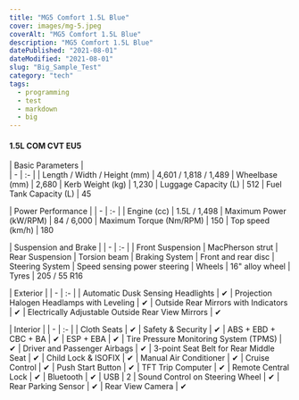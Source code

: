 ```yaml
---
title: "MG5 Comfort 1.5L Blue"
cover: images/mg-5.jpeg
coverAlt: "MG5 Comfort 1.5L Blue"
description: "MG5 Comfort 1.5L Blue"
datePublished: "2021-08-01"
dateModified: "2021-08-01"
slug: "Big_Sample_Test"
category: "tech"
tags:
  - programming
  - test
  - markdown
  - big
---
```


#### 1.5L COM CVT EU5

| Basic Parameters |  
| - | :- |
| Length / Width / Height (mm) | 4,601 / 1,818 / 1,489
| Wheelbase (mm) | 2,680
| Kerb Weight (kg) | 1,230
| Luggage Capacity (L) | 512
| Fuel Tank Capacity (L) | 45

| Power Performance | 
| - | :- |
| Engine (cc) | 1.5L / 1,498
| Maximum Power (kW/RPM) | 84 / 6,000
| Maximum Torque (Nm/RPM) | 150
| Top speed (km/h) | 180

| Suspension and Brake |
| - | :- |
| Front Suspension | MacPherson strut
| Rear Suspension | Torsion beam
| Braking System | Front and rear disc
| Steering System | Speed sensing power steering
| Wheels | 16" alloy wheel
| Tyres | 205 / 55 R16

| Exterior |
| - |  :- |
| Automatic Dusk Sensing Headlights  | ✔ 
| Projection Halogen Headlamps with Leveling  | ✔
| Outside Rear Mirrors with Indicators  | ✔
| Electrically Adjustable Outside Rear View Mirrors  | ✔

| Interior |
| - |  :- |
| Cloth Seats  | ✔ 
| Safety & Security  | ✔ 
| ABS + EBD + CBC + BA  | ✔ 
| ESP + EBA  | ✔ 
| Tire Pressure Monitoring System (TPMS)  | ✔ 
| Driver and Passenger Airbags  | ✔ 
| 3-point Seat Belt for Rear Middle Seat  | ✔ 
| Child Lock & ISOFIX  | ✔ 
| Manual Air Conditioner  | ✔ 
| Cruise Control  | ✔ 
| Push Start Button  | ✔ 
| TFT Trip Computer  | ✔ 
| Remote Central Lock  | ✔ 
| Bluetooth  | ✔ 
| USB | 2
| Sound Control on Steering Wheel  | ✔ 
| Rear Parking Sensor  | ✔ 
| Rear View Camera  | ✔ 
